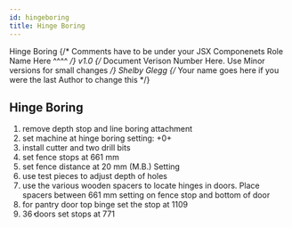---
id: hingeboring
title: Hinge Boring
---

<span class="badge badge--primary">Hinge Boring</span>
{/* Comments have to be under your JSX Componenets
    Role Name Here ^^^^ */}
<span class="badge badge--secondary">v1.0</span>
{/* Document Verison Number Here. Use Minor versions for small changes */}
<span class="badge badge--success">Shelby Glegg</span>
{/* Your name goes here if you were the last Author to change this */}

## Hinge Boring

1. remove depth stop and line boring attachment 
2. set machine at hinge boring setting: +0+ 
3. install cutter and two drill bits 
4. set fence stops at 661 mm 
5. set fence distance at 20 mm (M.B.) Setting 
6. use test pieces to adjust depth of holes 
7. use the various wooden spacers to locate hinges in doors. Place spacers between 661 mm setting on fence stop and bottom of door 
8. for pantry door top binge set the stop at 1109 
9. 36̓ doors set stops at 771 


